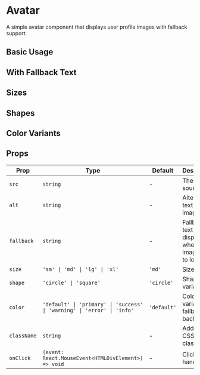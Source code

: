 # Avatar

A simple avatar component that displays user profile images with fallback support.

## Basic Usage

<Avatar src="https://images.unsplash.com/photo-1472099645785-5658abf4ff4e?w=100&h=100&fit=crop&crop=face" alt="John Doe" />

## With Fallback Text

<Avatar fallback="JD" alt="John Doe" />

## Sizes

<div className="flex items-center gap-4">
  <Avatar src="https://images.unsplash.com/photo-1472099645785-5658abf4ff4e?w=100&h=100&fit=crop&crop=face" size="sm" alt="Small" />
  <Avatar src="https://images.unsplash.com/photo-1472099645785-5658abf4ff4e?w=100&h=100&fit=crop&crop=face" size="md" alt="Medium" />
  <Avatar src="https://images.unsplash.com/photo-1472099645785-5658abf4ff4e?w=100&h=100&fit=crop&crop=face" size="lg" alt="Large" />
  <Avatar src="https://images.unsplash.com/photo-1472099645785-5658abf4ff4e?w=100&h=100&fit=crop&crop=face" size="xl" alt="Extra Large" />
</div>

## Shapes

<div className="flex items-center gap-4">
  <Avatar src="https://images.unsplash.com/photo-1472099645785-5658abf4ff4e?w=100&h=100&fit=crop&crop=face" shape="circle" alt="Circle" />
  <Avatar src="https://images.unsplash.com/photo-1472099645785-5658abf4ff4e?w=100&h=100&fit=crop&crop=face" shape="square" alt="Square" />
</div>

## Color Variants

<div className="flex items-center gap-4">
  <Avatar fallback="JD" color="default" alt="Default" />
  <Avatar fallback="JD" color="primary" alt="Primary" />
  <Avatar fallback="JD" color="success" alt="Success" />
  <Avatar fallback="JD" color="warning" alt="Warning" />
  <Avatar fallback="JD" color="error" alt="Error" />
  <Avatar fallback="JD" color="info" alt="Info" />
</div>

## Props

| Prop | Type | Default | Description |
|------|------|---------|-------------|
| `src` | `string` | - | The image source URL |
| `alt` | `string` | - | Alternative text for the image |
| `fallback` | `string` | - | Fallback text to display when image fails to load |
| `size` | `'sm' \| 'md' \| 'lg' \| 'xl'` | `'md'` | Size variant |
| `shape` | `'circle' \| 'square'` | `'circle'` | Shape variant |
| `color` | `'default' \| 'primary' \| 'success' \| 'warning' \| 'error' \| 'info'` | `'default'` | Color variant for fallback background |
| `className` | `string` | - | Additional CSS classes |
| `onClick` | `(event: React.MouseEvent<HTMLDivElement>) => void` | - | Click handler |
